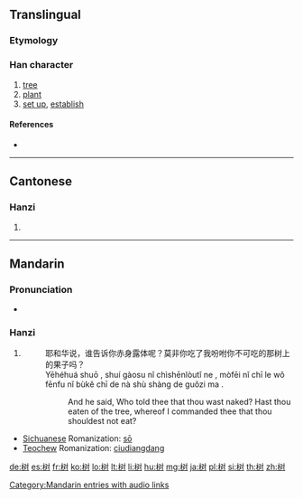 {{also|樹}}
==Translingual==

===Etymology===
{{Han simp|樹|f=壴|t=又}}

===Han character===
{{Han char|rn=75|rad=木|as=05|sn=9|four=|canj=木水木戈 (DEDI)}}

# [[tree]]
# [[plant]]
# [[set up]], [[establish]]

====References====
* {{Han ref|kx=0521.121|hdz=21191.040|uh=6811|ud=26641}}

----

==Cantonese==

===Hanzi===
{{yue-hanzi|jyut=|y=syu6|tra=樹}}

# {{defn|lang=yue|sort=木05}}

----

==Mandarin==

===Pronunciation===
* {{audio|zh-shù.ogg|audio}}

===Hanzi===
{{cmn-hanzi|tra=樹|pin=[[shù]] ([[shu4]])|wg=shu<sup>4</sup>}}

# {{defn|lang=cmn|sort=木05}}<!--needs definition-->
#: 耶和华说，谁告诉你赤身露体呢？莫非你吃了我吩咐你不可吃的那树上的果子吗？
#: Yēhéhuá shuō , shuí gàosu nǐ chìshēnlòutǐ ne , mòfēi nǐ chī le wǒ fēnfu nǐ bùkĕ chī de nà shù shàng de guǒzi ma .
#:: And he said, Who told thee that thou wast naked? Hast thou eaten of the tree, whereof I commanded thee that thou shouldest not eat?<!--Please remove this bible verse, which does not add to the entry.-->

* [[Sichuanese]] Romanization: [[sō]]
* [[Teochew]] Romanization: [[ciudiangdang]]<!--This should be under a Min Nan heading, not under Mandarin-->

[[Category:Mandarin entries with audio links]]

[[de:树]]
[[es:树]]
[[fr:树]]
[[ko:树]]
[[lo:树]]
[[lt:树]]
[[li:树]]
[[hu:树]]
[[mg:树]]
[[ja:树]]
[[pl:树]]
[[si:树]]
[[th:树]]
[[zh:树]]